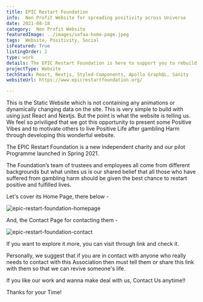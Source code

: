 ```yaml
---
title: EPIC Restart Foundation
info:  Non Profit Website for spreading positivity across Universe
date: 2021-08-18
category:  Non Profit Website
featuredImage: ../images/safaa-home-page.jpeg
tags:  Website, Positivity, Social
isFeatured: True
listingOrder: 2
type: work
details: The EPIC Restart Foundation is here to support you to rebuild a positive life after gambling harm, provided with its website on internet.
projectType: Website
techStack: React, Nextjs, Styled-Components, Apollo GraphQL, Sanity
websiteUrl: https://www.epicrestartfoundation.org/

---
```


This is the Static Website which is not containing any animations or dynamically changing data on the site. This is very simple to build with using just React and Nextjs. But the point is what the website is telling us.
We feel so priviliged that we got this opportunity to present some Positive Vibes and to motivate others to live Positive Life after gambling Harm through developing this wonderful website.

The EPIC Restart Foundation is a new independent charity and our pilot Programme launched in Spring 2021.

The Foundation’s team of trustees and employees all come from different backgrounds but what unites us is our shared belief that all those who have suffered from gambling harm should be given the best chance to restart positive and fulfilled lives.





Let's cover its Home Page, there below - 

![epic-restart-foundation-homepage](../images/epic-restart-foundation-homapage.jpeg)

And, the Contact Page for contacting them - 

![epic-restart-foundation-contact](../images/epic-restart-foundation-contact.jpeg)

If you want to explore it more, you can visit through link and check it.

Personally, we suggest that if you are in contact with anyone who really needs to contact with this Association then must tell them or share this link with them so that we can revive someone's life.

If you like our work and wanna make deal with us, Contact Us anytime!!

Thanks for your Time!
 

